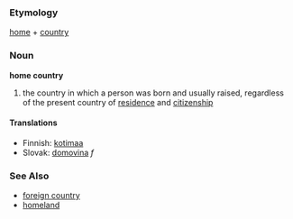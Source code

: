 === Etymology ===
[[home]] + [[country]]
=== Noun ===
'''home country'''
# the country in which a person was born and usually raised, regardless of the present country of [[residence]] and [[citizenship]]
==== Translations ====
*Finnish: [[kotimaa]]
*Slovak: [[domovina]] ''f''

=== See Also ===
* [[foreign country]]
* [[homeland]]